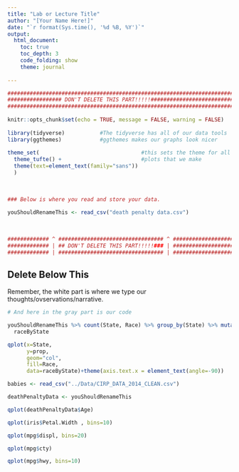 ```yaml
---
title: "Lab or Lecture Title"
author: "[Your Name Here!]"
date: "`r format(Sys.time(), '%d %B, %Y')`"
output: 
  html_document:
    toc: true
    toc_depth: 3
    code_folding: show
    theme: journal
  
---
```


```r
###########################################################################
################# DON'T DELETE THIS PART!!!!!##############################
###########################################################################
                                                                          #
knitr::opts_chunk$set(echo = TRUE, message = FALSE, warning = FALSE)      #
                                                                          #
library(tidyverse)           #The tidyverse has all of our data tools     #
library(ggthemes)            #ggthemes makes our graphs look nicer        #
                                                                          # 
theme_set(                                #this sets the theme for all    #
  theme_tufte() +                         #plots that we make             #
  theme(text=element_text(family="sans"))                                 #
  )                                                                       #
                                                                          #
                                                                          #
                                                                          #
### Below is where you read and store your data.                          #
                                                                          #
youShouldRenameThis <- read_csv("death penalty data.csv")
                                                                          #
                                                                          #
                                                                          #
############# ^ ################################# ^ #######################
############# | ## DON'T DELETE THIS PART!!!!!### | #######################
############# | ################################# | #######################
```

## Delete Below This ## 

Remember, the white part is where we type our thoughts/ovservations/narrative.

```r

# And here in the gray part is our code

youShouldRenameThis %>% count(State, Race) %>% group_by(State) %>% mutate(prop = n/sum(n)) ->
  raceByState

qplot(x=State,
      y=prop,
      geom="col",
      fill=Race,
      data=raceByState)+theme(axis.text.x = element_text(angle=-90))

babies <- read_csv("../Data/CIRP_DATA_2014_CLEAN.csv")

deathPenaltyData <- youShouldRenameThis

qplot(deathPenaltyData$Age)

qplot(iris$Petal.Width , bins=10)

qplot(mpg$displ, bins=20)

qplot(mpg$cty)

qplot(mpg$hwy, bins=10)

```


